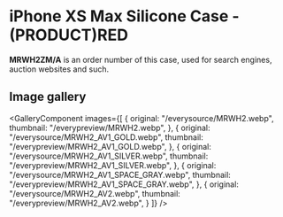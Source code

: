 
# iPhone XS Max Silicone Case - (PRODUCT)RED

<Callout type='info' emoji='👉🏻'>**MRWH2ZM/A** is an order number of this case, used for search engines, auction websites and such.</Callout>

## Image gallery

<GalleryComponent
    images={[
      {
        original: "/everysource/MRWH2.webp",
        thumbnail: "/everypreview/MRWH2.webp",
      },
      {
        original: "/everysource/MRWH2_AV1_GOLD.webp",
        thumbnail: "/everypreview/MRWH2_AV1_GOLD.webp",
      },
      {
        original: "/everysource/MRWH2_AV1_SILVER.webp",
        thumbnail: "/everypreview/MRWH2_AV1_SILVER.webp",
      },
      {
        original: "/everysource/MRWH2_AV1_SPACE_GRAY.webp",
        thumbnail: "/everypreview/MRWH2_AV1_SPACE_GRAY.webp",
      },
      {
        original: "/everysource/MRWH2_AV2.webp",
        thumbnail: "/everypreview/MRWH2_AV2.webp",
      }
    ]}
  />

